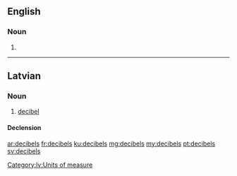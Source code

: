 ==English==

===Noun===
{{head|en|noun plural form}}

# {{plural of|decibel|lang=en}}

----

==Latvian==

===Noun===
{{lv-noun|m|1st}}

# [[decibel]]

====Declension====
{{lv-decl-noun|decibel|s|1st|extrawidth=-60}}

[[Category:lv:Units of measure]]

[[ar:decibels]]
[[fr:decibels]]
[[ku:decibels]]
[[mg:decibels]]
[[my:decibels]]
[[pt:decibels]]
[[sv:decibels]]